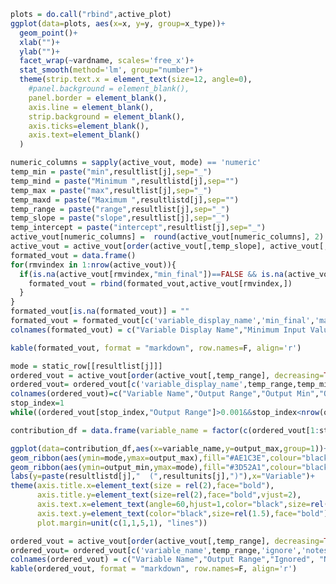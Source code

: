 ```r
plots = do.call("rbind",active_plot)
ggplot(data=plots, aes(x=x, y=y, group=x_type))+ 
  geom_point()+ 
  xlab("")+
  ylab("")+
  facet_wrap(~vardname, scales='free_x')+ 
  stat_smooth(method='lm', group="number")+ 
  theme(strip.text.x = element_text(size=12, angle=0),
    #panel.background = element_blank(), 
    panel.border = element_blank(), 
    axis.line = element_blank(),
    strip.background = element_blank(),
    axis.ticks=element_blank(),
    axis.text=element_blank()
  )
```


```r
numeric_columns = sapply(active_vout, mode) == 'numeric'
temp_min = paste("min",resultlist[j],sep="_")
temp_mind = paste("Minimum ",resultlistd[j],sep="")
temp_max = paste("max",resultlist[j],sep="_")
temp_maxd = paste("Maximum ",resultlistd[j],sep="")
temp_range = paste("range",resultlist[j],sep="_")
temp_slope = paste("slope",resultlist[j],sep="_")
temp_intercept = paste("intercept",resultlist[j],sep="_")
active_vout[numeric_columns] =  round(active_vout[numeric_columns], 2)
active_vout = active_vout[order(active_vout[,temp_slope], active_vout[,temp_intercept], decreasing=T, na.last=T), ]
formated_vout = data.frame()
for(rmvindex in 1:nrow(active_vout)){
  if(is.na(active_vout[rmvindex,"min_final"])==FALSE && is.na(active_vout[rmvindex,"max_final"])==FALSE){
    formated_vout = rbind(formated_vout,active_vout[rmvindex,])
  }
}
formated_vout[is.na(formated_vout)] = "" 
formated_vout = formated_vout[c('variable_display_name','min_final','max_final',temp_min,temp_max,temp_slope,temp_intercept)]
colnames(formated_vout) = c("Variable Display Name","Minimum Input Value", "Maximum Input Value",temp_mind, temp_maxd, "Slope", "Intercept")

kable(formated_vout, format = "markdown", row.names=F, align='r')
```

```r
mode = static_row[[resultlist[j]]]
ordered_vout = active_vout[order(active_vout[,temp_range], decreasing=TRUE), ]
ordered_vout= ordered_vout[c('variable_display_name',temp_range,temp_min,temp_max)]
colnames(ordered_vout)=c("Variable Name","Output Range","Output Min","Output Max")
stop_index=1
while((ordered_vout[stop_index,"Output Range"]>0.001&&stop_index<nrow(ordered_vout))){stop_index = stop_index+1}

contribution_df = data.frame(variable_name = factor(c(ordered_vout[1:stop_index,"Variable Name"]), levels = c(ordered_vout[1:stop_index,"Variable Name"]), ordered=TRUE),output_min=c(ordered_vout[1:stop_index,"Output Min"]),output_max=c(ordered_vout[1:stop_index,"Output Max"]))

ggplot(data=contribution_df,aes(x=variable_name,y=output_max,group=1))+
geom_ribbon(aes(ymin=mode,ymax=output_max),fill="#AE1C3E",colour="black")+
geom_ribbon(aes(ymin=output_min,ymax=mode),fill="#3D52A1",colour="black")+
labs(y=paste(resultlistd[j],"  (",resultunits[j],")"),x="Variable")+
theme(axis.title.x=element_text(size = rel(2),face="bold"),
      axis.title.y=element_text(size=rel(2),face="bold",vjust=2),
      axis.text.x=element_text(angle=60,hjust=1,color="black",size=rel(1.5),face="bold"),
      axis.text.y=element_text(color="black",size=rel(1.5),face="bold"),
      plot.margin=unit(c(1,1,5,1), "lines"))
```



```r
ordered_vout = active_vout[order(active_vout[,temp_range], decreasing=TRUE), ]
ordered_vout= ordered_vout[c('variable_name',temp_range,'ignore','notes')]
colnames(ordered_vout) = c("Variable Name","Output Range","Ignored", "Notes")
kable(ordered_vout, format = "markdown", row.names=F, align='r')
```